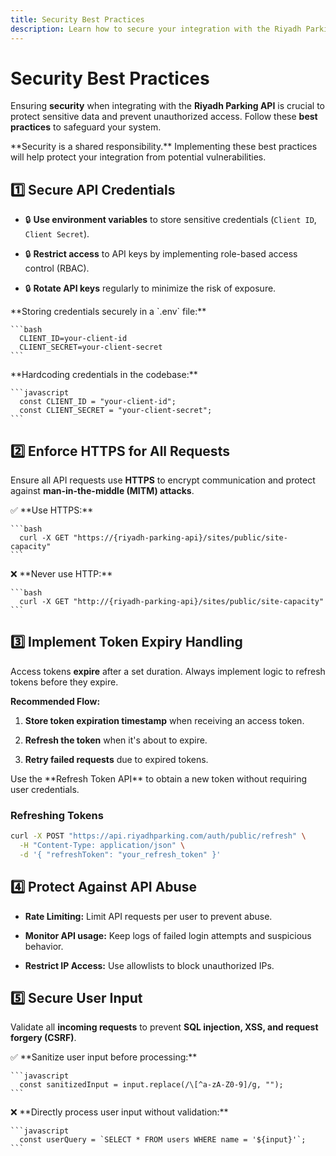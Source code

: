 ```yaml
---
title: Security Best Practices
description: Learn how to secure your integration with the Riyadh Parking API.
---
```



# Security Best Practices

Ensuring **security** when integrating with the **Riyadh Parking API** is crucial to protect sensitive data and prevent unauthorized access. Follow these **best practices** to safeguard your system.

<Warning>
  **Security is a shared responsibility.** Implementing these best practices will help protect your integration from potential vulnerabilities.
</Warning>

## 1️⃣ Secure API Credentials

* 🔒 **Use environment variables** to store sensitive credentials (`Client ID`, `Client Secret`).

* 🔒 **Restrict access** to API keys by implementing role-based access control (RBAC).

* 🔒 **Rotate API keys** regularly to minimize the risk of exposure.

<Tabs>
  <Tab title="Good Example">
    **Storing credentials securely in a `.env` file:**

    ```bash
      CLIENT_ID=your-client-id
      CLIENT_SECRET=your-client-secret
    ```
  </Tab>

  <Tab title="Bad Example">
    **Hardcoding credentials in the codebase:**

    ```javascript
      const CLIENT_ID = "your-client-id";
      const CLIENT_SECRET = "your-client-secret";
    ```
  </Tab>
</Tabs>

## 2️⃣ Enforce HTTPS for All Requests

Ensure all API requests use **HTTPS** to encrypt communication and protect against **man-in-the-middle (MITM) attacks**.

<Tabs>
  <Tab title="Secure">
    ✅ **Use HTTPS:**

    ```bash
      curl -X GET "https://{riyadh-parking-api}/sites/public/site-capacity"
    ```
  </Tab>

  <Tab title="Insecure">
    ❌ **Never use HTTP:**

    ```bash
      curl -X GET "http://{riyadh-parking-api}/sites/public/site-capacity"
    ```
  </Tab>
</Tabs>

## 3️⃣ Implement Token Expiry Handling

Access tokens **expire** after a set duration. Always implement logic to refresh tokens before they expire.

**Recommended Flow:**

1. **Store token expiration timestamp** when receiving an access token.

2. **Refresh the token** when it's about to expire.

3. **Retry failed requests** due to expired tokens.

<Info>
  Use the **Refresh Token API** to obtain a new token without requiring user credentials.
</Info>

### **Refreshing Tokens**

```bash
curl -X POST "https://api.riyadhparking.com/auth/public/refresh" \
  -H "Content-Type: application/json" \
  -d '{ "refreshToken": "your_refresh_token" }'
```

## 4️⃣ Protect Against API Abuse

* **Rate Limiting:** Limit API requests per user to prevent abuse.

* **Monitor API usage:** Keep logs of failed login attempts and suspicious behavior.

* **Restrict IP Access:** Use allowlists to block unauthorized IPs.

## 5️⃣ Secure User Input

Validate all **incoming requests** to prevent **SQL injection, XSS, and request forgery (CSRF)**.

<Tabs>
  <Tab title="Safe">
    ✅ **Sanitize user input before processing:**

    ```javascript
      const sanitizedInput = input.replace(/\[^a-zA-Z0-9]/g, "");
    ```
  </Tab>

  <Tab title="Unsafe">
    ❌ **Directly process user input without validation:**

    ```javascript
      const userQuery = `SELECT * FROM users WHERE name = '${input}'`;
    ```
  </Tab>
</Tabs>